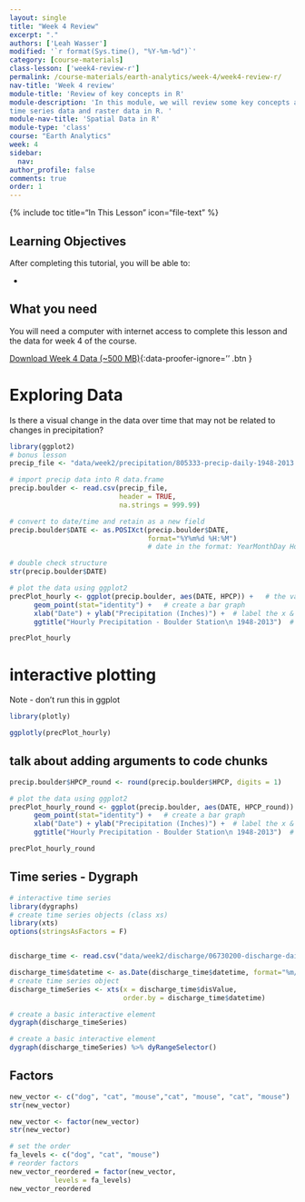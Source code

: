 ```yaml
---
layout: single
title: "Week 4 Review"
excerpt: "."
authors: ['Leah Wasser']
modified: '`r format(Sys.time(), "%Y-%m-%d")`'
category: [course-materials]
class-lesson: ['week4-review-r']
permalink: /course-materials/earth-analytics/week-4/week4-review-r/
nav-title: 'Week 4 review'
module-title: 'Review of key concepts in R'
module-description: 'In this module, we will review some key concepts associated with both
time series data and raster data in R. '
module-nav-title: 'Spatial Data in R'
module-type: 'class'
course: "Earth Analytics"
week: 4
sidebar:
  nav:
author_profile: false
comments: true
order: 1
---
```


{% include toc title="In This Lesson" icon="file-text" %}

<div class='notice--success' markdown="1">

## <i class="fa fa-graduation-cap" aria-hidden="true"></i> Learning Objectives

After completing this tutorial, you will be able to:

*

## <i class="fa fa-check-square-o fa-2" aria-hidden="true"></i> What you need

You will need a computer with internet access to complete this lesson and the data for week 4 of the course.

[<i class="fa fa-download" aria-hidden="true"></i> Download Week 4 Data (~500 MB)](https://ndownloader.figshare.com/files/7525363){:data-proofer-ignore='' .btn }

</div>


# Exploring Data

Is there a visual change in the data over time that may not be related to changes
in precipitation?


```r
library(ggplot2)
# bonus lesson
precip_file <- "data/week2/precipitation/805333-precip-daily-1948-2013.csv"

# import precip data into R data.frame
precip.boulder <- read.csv(precip_file,
                           header = TRUE,
                           na.strings = 999.99)

# convert to date/time and retain as a new field
precip.boulder$DATE <- as.POSIXct(precip.boulder$DATE,
                                  format="%Y%m%d %H:%M")
                                  # date in the format: YearMonthDay Hour:Minute

# double check structure
str(precip.boulder$DATE)

# plot the data using ggplot2
precPlot_hourly <- ggplot(precip.boulder, aes(DATE, HPCP)) +   # the variables of interest
      geom_point(stat="identity") +   # create a bar graph
      xlab("Date") + ylab("Precipitation (Inches)") +  # label the x & y axes
      ggtitle("Hourly Precipitation - Boulder Station\n 1948-2013")  # add a title

precPlot_hourly
```

# interactive plotting

Note - don't run this in ggplot

```r
library(plotly)

ggplotly(precPlot_hourly)

```

## talk about adding arguments to code chunks


```r
precip.boulder$HPCP_round <- round(precip.boulder$HPCP, digits = 1)

# plot the data using ggplot2
precPlot_hourly_round <- ggplot(precip.boulder, aes(DATE, HPCP_round)) +   # the variables of interest
      geom_point(stat="identity") +   # create a bar graph
      xlab("Date") + ylab("Precipitation (Inches)") +  # label the x & y axes
      ggtitle("Hourly Precipitation - Boulder Station\n 1948-2013")  # add a title

precPlot_hourly_round

```

## Time series - Dygraph


```r
# interactive time series
library(dygraphs)
# create time series objects (class xs)
library(xts)
options(stringsAsFactors = F)


discharge_time <- read.csv("data/week2/discharge/06730200-discharge-daily-1986-2013.csv")

discharge_time$datetime <- as.Date(discharge_time$datetime, format="%m/%d/%y")
# create time series object
discharge_timeSeries <- xts(x = discharge_time$disValue,
                            order.by = discharge_time$datetime)

# create a basic interactive element
dygraph(discharge_timeSeries)
```


```r
# create a basic interactive element
dygraph(discharge_timeSeries) %>% dyRangeSelector()

```

## Factors

```r

new_vector <- c("dog", "cat", "mouse","cat", "mouse", "cat", "mouse")
str(new_vector)

new_vector <- factor(new_vector)
str(new_vector)

# set the order
fa_levels <- c("dog", "cat", "mouse")
# reorder factors
new_vector_reordered = factor(new_vector,
           levels = fa_levels)
new_vector_reordered
```
